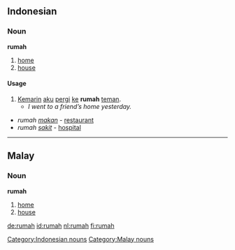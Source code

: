 ==Indonesian==
===Noun===
'''rumah'''
# [[home]]
# [[house]]

====Usage====
# [[kemarin|Kemarin]] [[aku]] [[pergi]] [[ke]] '''rumah''' [[teman]].
#* ''I went to a friend’s home yesterday.''

* ''rumah'' ''[[makan]]'' - [[restaurant]]
* ''rumah'' ''[[sakit]]'' - [[hospital]]

----

==Malay==
===Noun===
'''rumah'''
# [[home]]
# [[house]]

[[Category:Indonesian nouns]]
[[Category:Malay nouns]]

[[de:rumah]]
[[id:rumah]]
[[nl:rumah]]
[[fi:rumah]]